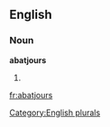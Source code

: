 ==English==

===Noun===
'''abatjours'''

# {{plural of|[[abatjour]]}}

[[Category:English plurals]]

[[fr:abatjours]]